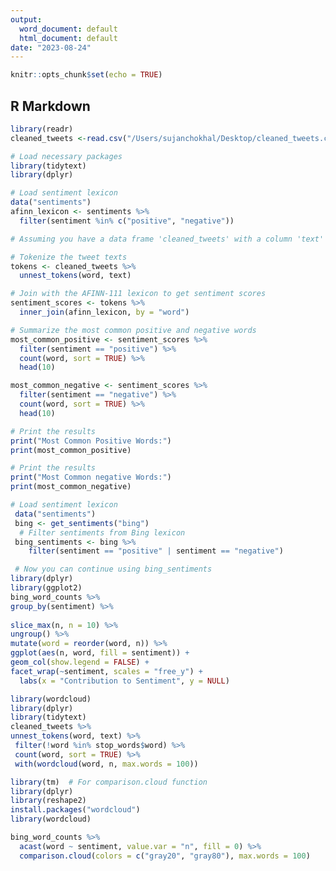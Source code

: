 ```yaml
---
output:
  word_document: default
  html_document: default
date: "2023-08-24"
---
```


```r
knitr::opts_chunk$set(echo = TRUE)
```

## R Markdown



```r
library(readr)
cleaned_tweets <-read.csv("/Users/sujanchokhal/Desktop/cleaned_tweets.csv")
```


```r
# Load necessary packages
library(tidytext)
library(dplyr)
```


```r
# Load sentiment lexicon
data("sentiments")
afinn_lexicon <- sentiments %>%
  filter(sentiment %in% c("positive", "negative"))
```


```r
# Assuming you have a data frame 'cleaned_tweets' with a column 'text'

# Tokenize the tweet texts
tokens <- cleaned_tweets %>%
  unnest_tokens(word, text)

# Join with the AFINN-111 lexicon to get sentiment scores
sentiment_scores <- tokens %>%
  inner_join(afinn_lexicon, by = "word")
```


```r
# Summarize the most common positive and negative words
most_common_positive <- sentiment_scores %>%
  filter(sentiment == "positive") %>%
  count(word, sort = TRUE) %>%
  head(10)
```


```r
most_common_negative <- sentiment_scores %>%
  filter(sentiment == "negative") %>%
  count(word, sort = TRUE) %>%
  head(10)
```



```r
# Print the results
print("Most Common Positive Words:")
print(most_common_positive)
```


```r
# Print the results
print("Most Common negative Words:")
print(most_common_negative)
```



```r
# Load sentiment lexicon
 data("sentiments")
 bing <- get_sentiments("bing")
  # Filter sentiments from Bing lexicon
 bing_sentiments <- bing %>%
    filter(sentiment == "positive" | sentiment == "negative")

 # Now you can continue using bing_sentiments
library(dplyr)
library(ggplot2)
bing_word_counts %>%
group_by(sentiment) %>%
  
slice_max(n, n = 10) %>%
ungroup() %>%
mutate(word = reorder(word, n)) %>%
ggplot(aes(n, word, fill = sentiment)) +
geom_col(show.legend = FALSE) +
facet_wrap(~sentiment, scales = "free_y") +
  labs(x = "Contribution to Sentiment", y = NULL)
```

```r
library(wordcloud)
library(dplyr)
library(tidytext)
cleaned_tweets %>%
unnest_tokens(word, text) %>%
 filter(!word %in% stop_words$word) %>%
 count(word, sort = TRUE) %>%
 with(wordcloud(word, n, max.words = 100))
```

```r
library(tm)  # For comparison.cloud function
library(dplyr)
library(reshape2)
install.packages("wordcloud")
library(wordcloud)

bing_word_counts %>%
  acast(word ~ sentiment, value.var = "n", fill = 0) %>%
  comparison.cloud(colors = c("gray20", "gray80"), max.words = 100)
```










